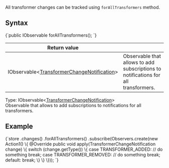 
All transformer changes can be tracked using `forAllTransformers` method.

## Syntax

<TabItem value="transformer_changes_1" label="transformer_changes_1">
<CodeBlock language="java">
{`public IObservable<TransformerChangeNotification> forAllTransformers();
`}
</CodeBlock>
</TabItem>

| Return value | |
| ------------- | ----- |
| IObservable&lt;[TransformerChangeNotification](../../glossary/transformer-change-notification.mdx)&gt; | Observable that allows to add subscriptions to notifications for all transformers. |

Type: IObservable&lt;[TransformerChangeNotification](../../glossary/transformer-change-notification.mdx)&gt;   
Observable that allows to add subscriptions to notifications for all transformers.

## Example

<TabItem value="transformer_changes_2" label="transformer_changes_2">
<CodeBlock language="java">
{`store
  .changes()
  .forAllTransformers()
  .subscribe(Observers.create(new Action1<TransformerChangeNotification>() \{
    @Override
    public void apply(TransformerChangeNotification change) \{
      switch (change.getType()) \{
        case TRANSFORMER_ADDED:
          // do something
          break;
        case TRANSFORMER_REMOVED:
          // do something
          break;
        default:
          break;
      \}
    \}
  \}));
`}
</CodeBlock>
</TabItem>


